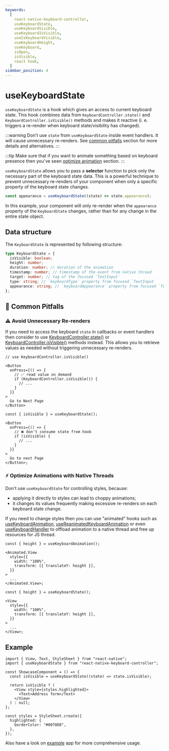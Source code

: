 ```yaml
---
keywords:
  [
    react-native-keyboard-controller,
    useKeyboardState,
    useKeyboardVisible,
    useKeyboardIsVisible,
    useIsKeyboardVisible,
    useKeyboardHeight,
    useKeyboard,
    isOpen,
    isVisible,
    react hook,
  ]
sidebar_position: 4
---
```


# useKeyboardState

`useKeyboardState` is a hook which gives an access to current keyboard state. This hook combines data from `KeyboardController.state()` and `KeyboardController.isVisible()` methods and makes it reactive (i. e. triggers a re-render when keyboard state/visibility has changed).

:::warning
Don’t use `state` from `useKeyboardState` inside event handlers. It will cause unnecessary re-renders. See [common pitfalls](#-common-pitfalls) section for more details and alternatives.
:::

:::tip
Make sure that if you want to animate something based on keyboard presence then you've seen [optimize animation](#%EF%B8%8F-optimize-animations-with-native-threads) section.
:::

`useKeyboardState` allows you to pass a **selector** function to pick only the necessary part of the keyboard state data. This is a powerful technique to prevent unnecessary re-renders of your component when only a specific property of the keyboard state changes.

```ts
const appearance = useKeyboardState((state) => state.appearance);
```

In this example, your component will only re-render when the `appearance` property of the `KeyboardState` changes, rather than for any change in the entire state object.

## Data structure

The `KeyboardState` is represented by following structure:

```ts
type KeyboardState = {
  isVisible: boolean;
  height: number;
  duration: number; // duration of the animation
  timestamp: number; // timestamp of the event from native thread
  target: number; // tag of the focused `TextInput`
  type: string; // `keyboardType` property from focused `TextInput`
  appearance: string; // `keyboardAppearance` property from focused `TextInput`
};
```

## 🚫 Common Pitfalls

### ⚠️ Avoid Unnecessary Re-renders

If you need to access the keyboard `state` in callbacks or event handlers then consider to use [KeyboardController.state()](../../keyboard-controller.md#state) or [KeyboardController.isVisible()](../../keyboard-controller.md#isvisible) methods instead. This allows you to retrieve values as needed without triggering unnecessary re-renders.

<div className="code-grid">
<div className="code-block">

```tsx title="✅ Recommended 👍"
// use KeyboardController.isVisible()

<Button
  onPress={() => {
    // ✅ read value on demand
    if (KeyboardController.isVisible()) {
      // ...
    }
  }}
>
  Go to Next Page
</Button>
```

</div>
<div className="code-block">

```tsx title="❌ Not recommended 🙅‍♂️"
const { isVisible } = useKeyboardState();

<Button
  onPress={() => {
    // ❌ don't consume state from hook
    if (isVisible) {
      // ...
    }
  }}
>
  Go to next Page
</Button>;
```

</div>
</div>

### ⚡️ Optimize Animations with Native Threads

Don't use `useKeyboardState` for controlling styles, because:

- applying it directly to styles can lead to choppy animations;
- it changes its values frequently making excessive re-renders on each keyboard state change.

If you need to change styles then you can use "animated" hooks such as [useKeyboardAnimation](./use-keyboard-animation), [useReanimatedKeyboardAnimation](./use-reanimated-keyboard-animation) or even [useKeyboardHandler](./use-keyboard-handler) to offload animation to a native thread and free up resources for JS thread.

<div className="code-grid">
<div className="code-block">

```tsx title="✅ Recommended 👍"
const { height } = useKeyboardAnimation();

<Animated.View
  style={{
    width: "100%",
    transform: [{ translateY: height }],
  }}
>
  ...
</Animated.View>;
```

</div>
<div className="code-block">

```tsx title="❌ Not recommended 🙅‍♂️"
const { height } = useKeyboardState();

<View
  style={{
    width: "100%",
    transform: [{ translateY: height }],
  }}
>
  ...
</View>;
```

</div>
</div>

## Example

```tsx
import { View, Text, StyleSheet } from "react-native";
import { useKeyboardState } from "react-native-keyboard-controller";

const ShowcaseComponent = () => {
  const isVisible = useKeyboardState((state) => state.isVisible);

  return isVisible ? (
    <View style={styles.highlighted}>
      <Text>Address form</Text>
    </View>
  ) : null;
};

const styles = StyleSheet.create({
  highlighted: {
    borderColor: "#0070D8",
  },
});
```

Also have a look on [example](https://github.com/kirillzyusko/react-native-keyboard-controller/tree/main/example) app for more comprehensive usage.
